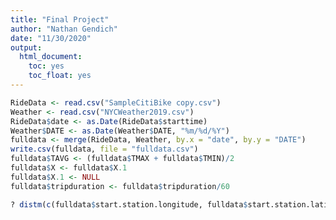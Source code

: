 ```yaml
---
title: "Final Project"
author: "Nathan Gendich"
date: "11/30/2020"
output: 
  html_document:
    toc: yes
    toc_float: yes
---
```


```r
RideData <- read.csv("SampleCitiBike copy.csv")
Weather <- read.csv("NYCWeather2019.csv")
RideData$date <- as.Date(RideData$starttime)
Weather$DATE <- as.Date(Weather$DATE, "%m/%d/%Y")
fulldata <- merge(RideData, Weather, by.x = "date", by.y = "DATE")
write.csv(fulldata, file = "fulldata.csv")
fulldata$TAVG <- (fulldata$TMAX + fulldata$TMIN)/2
fulldata$X <- fulldata$X.1
fulldata$X.1 <- NULL
fulldata$tripduration <- fulldata$tripduration/60

? distm(c(fulldata$start.station.longitude, fulldata$start.station.latitude), c(fulldata$end.station.longitude, fulldata$end.station.latitude), fun = distHaversine)
```









